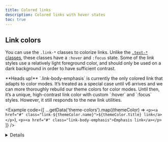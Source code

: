 ```yaml
---
title: Colored links
description: Colored links with hover states
toc: true
---
```



## Link colors

You can use the `.link-*` classes to colorize links. Unlike the [`.text-*` classes]([[docsref:/utilities/colors]]), these classes have a `:hover` and `:focus` state. Some of the link styles use a relatively light foreground color, and should only be used on a dark background in order to have sufficient contrast.

<Callout>
**Heads up!** `.link-body-emphasis` is currently the only colored link that adapts to color modes. It’s treated as a special case until v6 arrives and we can more thoroughly rebuild our theme colors for color modes. Until then, it’s a unique, high-contrast link color with custom `:hover` and `:focus` styles. However, it still responds to the new link utilities.
</Callout>

<Example code={[
  ...getData('theme-colors').map((themeColor) => `<p><a href="#" class="link-${themeColor.name}">${themeColor.title} link</a></p>`),
  `<p><a href="#" class="link-body-emphasis">Emphasis link</a></p>`
]} />

<Details name="warning-color-assistive-technologies" />

## Link utilities

Colored links can also be modified by our [link utilities]([[docsref:/utilities/link/]]).

<Example code={[
  ...getData('theme-colors').map((themeColor) => `<p><a href="#" class="link-${themeColor.name} link-offset-2 link-underline-opacity-25 link-underline-opacity-100-hover">${themeColor.title} link</a></p>`),
  `<p><a href="#" class="link-body-emphasis link-offset-2 link-underline-opacity-25 link-underline-opacity-75-hover">Emphasis link</a></p>`
]} />
